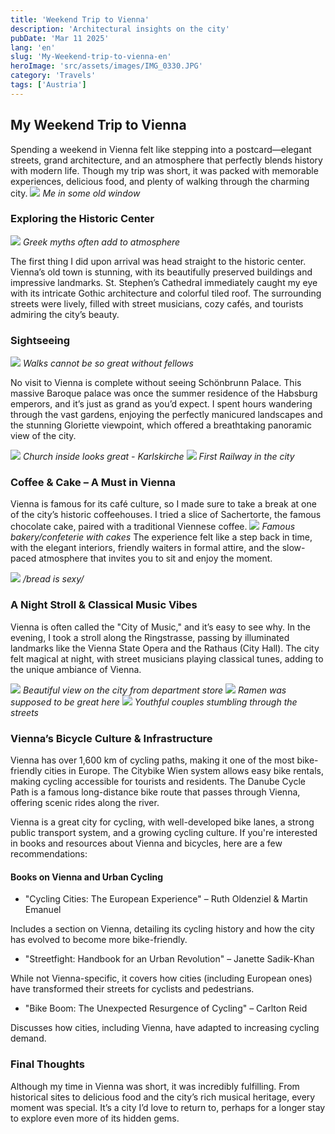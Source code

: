```yaml
---
title: 'Weekend Trip to Vienna'
description: 'Architectural insights on the city'
pubDate: 'Mar 11 2025'
lang: 'en'
slug: 'My-Weekend-trip-to-vienna-en'
heroImage: 'src/assets/images/IMG_0330.JPG'
category: 'Travels'
tags: ['Austria']
---
```


## My Weekend Trip to Vienna

Spending a weekend in Vienna felt like stepping into a postcard—elegant streets, grand architecture, and an atmosphere that perfectly blends history with modern life. Though my trip was short, it was packed with memorable experiences, delicious food, and plenty of walking through the charming city.
![](src/assets/images/IMG_0319.JPG)
_Me in some old window_

### Exploring the Historic Center

![](src/assets/images/IMG_0334.JPG)
_Greek myths often add to atmosphere_

The first thing I did upon arrival was head straight to the historic center. Vienna’s old town is stunning, with its beautifully preserved buildings and impressive landmarks. St. Stephen’s Cathedral immediately caught my eye with its intricate Gothic architecture and colorful tiled roof. The surrounding streets were lively, filled with street musicians, cozy cafés, and tourists admiring the city’s beauty.

### Sightseeing

![](src/assets/images/IMG_0336.JPG)
_Walks cannot be so great without fellows_

No visit to Vienna is complete without seeing Schönbrunn Palace.
This massive Baroque palace was once the summer residence of the Habsburg emperors, and it’s just as grand as you’d expect.
I spent hours wandering through the vast gardens, enjoying the perfectly manicured landscapes and the stunning Gloriette viewpoint, which offered a breathtaking panoramic view of the city.

![](/src/assets/images/IMG_0327.JPG)
_Church inside looks great - Karlskirche_
![](/src/assets/images/IMG_0322.JPG)
_First Railway in the city_

### Coffee & Cake – A Must in Vienna

Vienna is famous for its café culture, so I made sure to take a break at one of the city’s historic coffeehouses.
I tried a slice of Sachertorte, the famous chocolate cake, paired with a traditional Viennese coffee.
![](src/assets/images/IMG_0338.JPG)
_Famous bakery/confeterie with cakes_
The experience felt like a step back in time, with the elegant interiors, friendly waiters in formal attire, and the slow-paced atmosphere that invites you to sit and enjoy the moment.

![](/src/assets/images/IMG_0314.JPG)
_/bread is sexy/_

### A Night Stroll & Classical Music Vibes

Vienna is often called the "City of Music," and it’s easy to see why.
In the evening, I took a stroll along the Ringstrasse, passing by illuminated landmarks like the Vienna State Opera and the Rathaus (City Hall). The city felt magical at night, with street musicians playing classical tunes, adding to the unique ambiance of Vienna.

![](/src/assets/images/IMG_0313.JPG)
_Beautiful view on the city from department store_
![](/src/assets/images/IMG_0315.JPG)
_Ramen was supposed to be great here_
![](/src/assets/images/IMG_0317.JPG)
_Youthful couples stumbling through the streets_

### Vienna’s Bicycle Culture & Infrastructure

Vienna has over 1,600 km of cycling paths, making it one of the most bike-friendly cities in Europe.
The Citybike Wien system allows easy bike rentals, making cycling accessible for tourists and residents.
The Danube Cycle Path is a famous long-distance bike route that passes through Vienna, offering scenic rides along the river.

Vienna is a great city for cycling, with well-developed bike lanes, a strong public transport system, and a growing cycling culture. If you're interested in books and resources about Vienna and bicycles, here are a few recommendations:

#### Books on Vienna and Urban Cycling

- "Cycling Cities: The European Experience" – Ruth Oldenziel & Martin Emanuel

Includes a section on Vienna, detailing its cycling history and how the city has evolved to become more bike-friendly.

- "Streetfight: Handbook for an Urban Revolution" – Janette Sadik-Khan

While not Vienna-specific, it covers how cities (including European ones) have transformed their streets for cyclists and pedestrians.

- "Bike Boom: The Unexpected Resurgence of Cycling" – Carlton Reid

Discusses how cities, including Vienna, have adapted to increasing cycling demand.

### Final Thoughts

Although my time in Vienna was short, it was incredibly fulfilling. From historical sites to delicious food and the city’s rich musical heritage, every moment was special. It’s a city I’d love to return to, perhaps for a longer stay to explore even more of its hidden gems.
